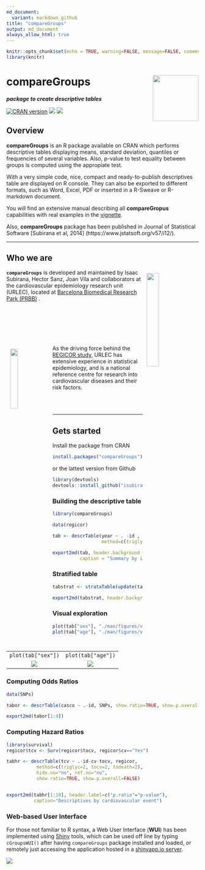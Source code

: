 ```yaml
---
md_document:
  variant: markdown_github
title: "compareGroups"
output: md_document
always_allow_html: true
---
```



```r
knitr::opts_chunk$set(echo = TRUE, warning=FALSE, message=FALSE, comment="")
library(knitr)
```


# **compareGroups** <img src="man/figures/logo.png" align="right" width="120px"/>


**_package to create descriptive tables_**



[![CRAN version](https://www.r-pkg.org/badges/version/compareGroups)](https://cran.r-project.org/package=compareGroups) ![](https://cranlogs.r-pkg.org/badges/grand-total/compareGroups) ![](https://cranlogs.r-pkg.org/badges/last-month/compareGroups)


## Overview

**compareGroups** is an R package available on CRAN which performs descriptive tables displaying means, standard deviation, quantiles or frequencies of several variables. Also, p-value to test equality between groups is computed using the appropiate test. <br>

With a very simple code, nice, compact and ready-to-publish descriptives table are displayed on R console. They can also be exported to different formats, such as Word, Excel, PDF or inserted in a R-Sweave or R-markdown document.<br>

You will find an extensive manual describing all **compareGropus** capabilities with real examples in the [vignette](./articles/compareGroups_vignette.html).<br>


Also, **compareGroups** package has been published in Journal of Statistical Software [Subirana et al, 2014] (https://www.jstatsoft.org/v57/i12/).


*********

## Who we are


<img style="float:right; padding:10px" width="25%" src="./man/figures/prbb.jpg" />

**`compareGroups`** is developed and maintained by Isaac Subirana, Hector Sanz, Joan Vila and collaborators at the cardiovascular epidemiology research unit (URLEC), located at [Barcelona Biomedical Research Park (PRBB)](http://www.prbb.org/) .


<br><br><br><br><br>

<img style="float:left; padding:10px" width="20%" src="./man/figures/logo_regicor.jpg" />

As the driving force behind the [REGICOR study](https://www.regicor.org), URLEC has extensive experience in statistical epidemiology, and is a national reference centre for research into cardiovascular diseases and their risk factors.


<br><br>

*********

## Gets started

Install the package from CRAN


```r
install.packages("compareGroups")
```

or the lattest version from Github

```r
library(devtools)
devtools::install_github("isubirana/compareGroups")
```

### Building the descriptive table

```r
library(compareGroups)

data(regicor)

tab <- descrTable(year ~ . -id , regicor, hide.no = "no", 
                  method=c(triglyc=2, tocv=2, todeath=2), sd.type = 3)

export2md(tab, header.background = "black", header.color = "white", 
          caption = "Summary by intervention group")
```

### Stratified table

<div class="small">

```r
tabstrat <- strataTable(update(tab, . ~ . -sex), "sex")

export2md(tabstrat, header.background = "black", header.color = "white", size=9)
```

</div>

### Visual exploration

```r
plot(tab["sex"], "./man/figures/var1", type="png") 
plot(tab["age"], "./man/figures/var1", type="png")
```


|            |              |
|:----------:|:------------:|
| `plot(tab["sex"])` | `plot(tab["age"])` |
| ![](./man/figures/var1sex.png) | ![](./man/figures/var1age.png) |



### Computing Odds Ratios

```r
data(SNPs)

tabor <- descrTable(casco ~ .-id, SNPs, show.ratio=TRUE, show.p.overall=FALSE)

export2md(tabor[1:4])
```

### Computing Hazard Ratios

```r
library(survival)
regicor$tcv <- Surv(regicor$tocv, regicor$cv=="Yes")

tabhr <- descrTable(tcv ~ .-id-cv-tocv, regicor, 
           method=c(triglyc=2, tocv=2, todeath=2),
           hide.no="no", ref.no="no",
           show.ratio=TRUE, show.p.overall=FALSE)


export2md(tabhr[1:10], header.label=c("p.ratio"="p-value"),
          caption="Descriptives by cardiovascular event")  
```


### Web-based User Interface

For those not familiar to R syntax, a Web User Interface (**WUI**) has been implemented using [Shiny](https://shiny.rstudio.com/) tools, which can be used off line by typing `cGroupsWUI()` after having `compareGroups` package installed and loaded, or remotely just accessing the application hosted in a [shinyapp.io server](https://isubirana.shinyapps.io/compareGroups/).



![ ](./man/figures/WUI.png)

